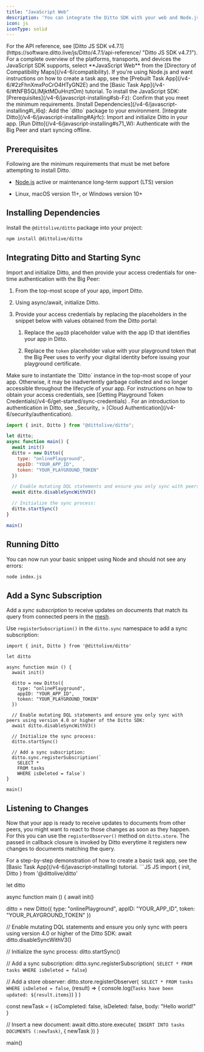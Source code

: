```yaml
---
title: "JavaScript Web"
description: 'You can integrate the Ditto SDK with your web and Node.js projects developed using JavaScript and [TypeScript](https://www.typescriptlang.org/ "TypeScript") languages.'
icon: js
iconType: solid
---
```


<Info>
  For the API reference, see [Ditto JS SDK v4.7.1](https://software.ditto.live/js/Ditto/4.7.1/api-reference/ "Ditto JS SDK v4.7.1").

</Info>
<Info>
For a complete overview of the platforms, transports, and devices the JavaScript SDK supports, select **JavaScript Web** from the [Directory of Compatibility Maps](/v4-6/compatibility)﻿.

</Info>
<Info>
If you're using Node.js and want instructions on how to create a task app, see the [Prebuilt Task App](/v4-6/#2zFhnXmxPoCrO4HTyGN2E)﻿ and the [Basic Task App](/v4-6/#tNFB5QLlMjktMDuHnztOm)﻿ tutorial.
</Info>
To install the JavaScript SDK:

<Steps>
  <Step>
    ﻿[Prerequisites](/v4-6/javascript-installing#sb-Fz)﻿: Confirm that you meet the minimum requirements.
  </Step>
  <Step>
  ﻿[Install Dependencies](/v4-6/javascript-installing#i_i6q)﻿: Add the `ditto` package to your environment.
  </Step>
  <Step>
﻿[Integrate Ditto](/v4-6/javascript-installing#Ajrfc)﻿: Import and initialize Ditto in your app.
  </Step>
  <Step>
﻿[Run Ditto](/v4-6/javascript-installing#s71_W)﻿: Authenticate with the Big Peer and start syncing offline.
  </Step>

</Steps>


## Prerequisites

Following are the minimum requirements that must be met before attempting to install Ditto.

*   ﻿[Node.js](https://nodejs.org/en/ "Node.js") active or maintenance long-term support (LTS) version

*   Linux, macOS version 11+, or Windows version 10+


## Installing Dependencies

Install the `@dittolive/ditto` package into your project:

```bash bash
npm install @dittolive/ditto
```


## Integrating Ditto and Starting Sync

Import and initialize Ditto, and then provide your access credentials for one-time authentication with the Big Peer:

1.  From the top-most scope of your app, import Ditto.

2.  Using async/await, initialize Ditto.

3.  Provide your access credentials by replacing the placeholders in the snippet below with values obtained from the Ditto portal:

    1.  Replace the `appID` placeholder value with the app ID that identifies your app in Ditto.

    2.  Replace the `token` placeholder value with your playground token that the Big Peer uses to verify your digital identity before issuing your playground certificate.



<Note>
  Make sure to instantiate the `Ditto` instance in the top-most scope of your app. Otherwise, it may be inadvertently garbage collected and no longer accessible throughout the lifecycle of your app.
</Note>

<Info>
  For instructions on how to obtain your access credentials, see [Getting Playground Token Credentials(/v4-6/get-started/sync-credentials)﻿ . For an introduction to authentication in Ditto, see _Security_ > [Cloud Authentication](/v4-6/security/authentication)﻿.
</Info>

```js js
import { init, Ditto } from "@dittolive/ditto";

let ditto;
async function main() {
  await init()
  ditto = new Ditto({
    type: "onlinePlayground",
    appID: "YOUR_APP_ID",
    token: "YOUR_PLAYGROUND_TOKEN"
  })

  // Enable mutating DQL statements and ensure you only sync with peers using version 4.0 or higher of the Ditto SDK:
  await ditto.disableSyncWithV3()

  // Initialize the sync process:
  ditto.startSync()
}

main()
```

## Running Ditto

You can now run your basic snippet using Node and should not see any errors:

```Bash Bash
node index.js
```

## Add a Sync Subscription

Add a _sync subscription_ to receive updates on documents that match its query from connected peers in the [mesh](/v4-6/basic/mesh-networking-101)﻿.

Use `registerSubscription()` in the `ditto.sync` namespace to add a sync subscription:

```JS JS
import { init, Ditto } from '@dittolive/ditto'

let ditto

async function main () {
  await init()

  ditto = new Ditto({
    type: "onlinePlayground",
    appID: "YOUR_APP_ID",
    token: "YOUR_PLAYGROUND_TOKEN"
  })

  // Enable mutating DQL statements and ensure you only sync with peers using version 4.0 or higher of the Ditto SDK:
  await ditto.disableSyncWithV3()

  // Initialize the sync process:
  ditto.startSync()

  // Add a sync subscription:
  ditto.sync.registerSubscription(`
    SELECT *
    FROM tasks
    WHERE isDeleted = false`)
}

main()
```

## Listening to Changes

Now that your app is ready to receive updates to documents from other peers, you might want to react to those changes as soon as they happen. For this you can use the `registerObserver()` method on `ditto.store`. The passed in callback closure is invoked by Ditto everytime it registers new changes to documents matching the query.

<Info>
  For a step-by-step demonstration of how to create a basic task app, see the [Basic Task App](/v4-6/javascript-installing) tutorial.
</Info>
```JS JS
import { init, Ditto } from '@dittolive/ditto'

let ditto

async function main () {
  await init()

  ditto = new Ditto({
    type: "onlinePlayground",
    appID: "YOUR_APP_ID",
    token: "YOUR_PLAYGROUND_TOKEN"
  })

  // Enable mutating DQL statements and ensure you only sync with peers using version 4.0 or higher of the Ditto SDK:
  await ditto.disableSyncWithV3()

  // Initialize the sync process:
  ditto.startSync()

  // Add a sync subscription:
  ditto.sync.registerSubscription(`
    SELECT *
    FROM tasks
    WHERE isDeleted = false`)

  // Add a store observer:
  ditto.store.registerObserver(`
    SELECT *
    FROM tasks
    WHERE isDeleted = false`,
    (result) => {
      console.log(`Tasks have been updated: ${result.items}`)
    }
  )

  const newTask = {
    isCompleted: false,
    isDeleted: false,
    body: "Hello world!"
  }

  // Insert a new document:
  await ditto.store.execute(`
    INSERT INTO tasks
    DOCUMENTS (:newTask)`,
    { newTask })
}

main()
```
